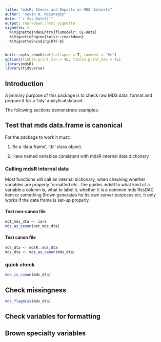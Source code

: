 ```yaml
---
title: "mdsR: Checks and Reports on MDS datasets"
author: "Kevin W. McConeghy"
date: "`r Sys.Date()`"
output: rmarkdown::html_vignette
vignette: >
  %\VignetteIndexEntry{flumodelr: 02-Data}
  %\VignetteEngine{knitr::rmarkdown}
  %\VignetteEncoding{UTF-8}
---
```


```r
knitr::opts_chunk$set(collapse = T, comment = "#>")
options(tibble.print_min = 4L, tibble.print_max = 4L)
library(mdsR)
library(tidyverse)
```

## Introduction  

A primary purpose of this package is to check raw MDS data, format and prepare it for a 'tidy' analytical dataset.  

The following sections demonstrate examples:  

## Test that mds data.frame is canonical  

For the package to work it must: 

 1) Be a 'data.frame', 'tbl' class object.  

 2) Have named variables consistent with mdsR internal data dictionary  
 
### Calling mdsR internal data  

Most functions will call an internal dictionary, when checking whether variables are properly formatted etc. The guides mdsR to what kind of a variable a column is, what to label it, whether it is a common mds ResDAC item or something Brown generates for its own server purposes etc. It only works if the data frame is set-up properly.   

#### Test non-canon file  

```r
not_mds_dta <- cars
mds_as_canon(not_mds_dta)
```

#### Test canon file  
```r
mds_dta <- mdsR::mds_dta  
mds_dta <- mds_as_canon(mds_dta)
```

### quick check  
```r
mds_is_canon(mds_dta)
```

## Check missingness  
```r
mds_flagmiss(mds_dta)
```

## Check variables for formatting  


## Brown specialty variables  

